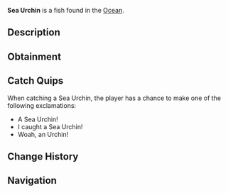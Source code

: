 {{FishInfobox
|image          = Sea Urchin.png
|rarity         = Rare
|sea            = First Sea
|location       = [[Ocean]]
|sublocation    = 
|sources        = Crab Cage, Volcanic Geode
|radar_location = 
|xp             = 80
|weather        = Foggy
|time           = 
|season         = 
|bait           = 
|base_weight    = 0.9
|base_value     = 320
|weight_range   = 0.7
|base_chance    = 15
|base_resil     = 200
}}
'''Sea Urchin''' is a {{Rarity|Rare}} fish found in the [[Ocean]].

== Description ==
{{Description|Sea Urchins are spiny, globular animals. Their hard shells are round and spiny. They use their spikes along with their tube feet to push themselves along the ocean terrain. Sea Urchins can be caught in any climate and traditionally only prefer sea water.|Bestiary Entry}}

== Obtainment ==
{{Description|Can be rarely caught while cage fishing, especially in the ocean.|Bestiary Hint}}

== Catch Quips ==
When catching a Sea Urchin, the player has a chance to make one of the following exclamations:
* A Sea Urchin!
* I caught a Sea Urchin!
* Woah, an Urchin!

== Change History ==
{{Change History|{{subst:Current Version}}}}

== Navigation ==
{{Fish Navbox|Ocean}}